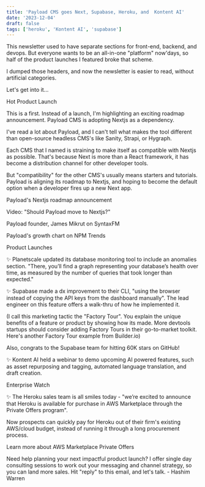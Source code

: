 ```yaml
---
title: 'Payload CMS goes Next, Supabase, Heroku, and  Kontent AI'
date: '2023-12-04'
draft: false
tags: ['heroku', 'Kontent AI', 'supabase']
---
```


This newsletter used to have separate sections for front-end, backend, and devops. But everyone wants to be an all-in-one "platform" now'days, so half of the product launches I featured broke that scheme.

I dumped those headers, and now the newsletter is easier to read, without artificial categories.

Let's get into it...

Hot Product Launch

This is a first. Instead of a launch, I'm highlighting an exciting roadmap announcement. Payload CMS is adopting Nextjs as a dependency.

I've read a lot about Payload, and I can't tell what makes the tool different than open-source headless CMS's like Sanity, Strapi, or Hygraph.

Each CMS that I named is straining to make itself as compatible with Nextjs as possible. That's because Next is more than a React framework, it has become a distribution channel for other developer tools.

But "compatibility" for the other CMS's usually means starters and tutorials. Payload is aligning its roadmap to Nextjs, and hoping to become the default option when a developer fires up a new Next app.

Payload's Nextjs roadmap announcement

Video: "Should Payload move to Nextjs?"

Payload founder, James Mikrut on SyntaxFM

Payload's growth chart on NPM Trends

Product Launches

✨ Planetscale updated its database monitoring tool to include an anomalies section. "There, you’ll find a graph representing your database’s health over time, as measured by the number of queries that took longer than expected."

✨ Supabase made a dx improvement to their CLI, "using the browser instead of copying the API keys from the dashboard manually". The lead engineer on this feature offers a walk-thru of how he implemented it.

(I call this marketing tactic the "Factory Tour". You explain the unique benefits of a feature or product by showing how its made. More devtools startups should consider adding Factory Tours in their go-to-market toolkit. Here's another Factory Tour example from Builder.io)

Also, congrats to the Supabase team for hitting 60K stars on GitHub!

✨ Kontent AI held a webinar to demo upcoming AI powered features, such as asset repurposing and tagging, automated language translation, and draft creation.

Enterprise Watch

✨ The Heroku sales team is all smiles today - "we’re excited to announce that Heroku is available for purchase in AWS Marketplace through the Private Offers program".

Now prospects can quickly pay for Heroku out of their firm's existing AWS/cloud budget, instead of running it through a long procurement process.

Learn more about AWS Marketplace Private Offers

Need help planning your next impactful product launch? I offer single day consulting sessions to work out your messaging and channel strategy, so you can land more sales. Hit "reply" to this email, and let's talk. - Hashim Warren
